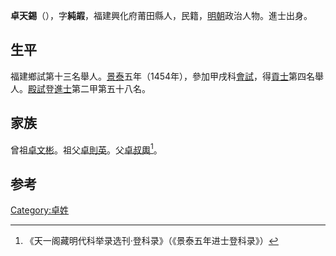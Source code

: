 '''卓天錫'''（{{bd|1427年||？}}），字'''純嘏'''，福建興化府莆田縣人，民籍，[[明朝|明朝]]政治人物。進士出身。

== 生平 ==
福建鄉試第十三名舉人。[[景泰|景泰]]五年（1454年），參加甲戌科[[會試|會試]]，得[[貢士|貢士]]第四名舉人。[[殿試|殿試]]登[[進士|進士]]第二甲第五十八名。

== 家族 ==
曾祖[[卓文彬|卓文彬]]。祖父[[卓則英|卓則英]]。父[[卓叔輿|卓叔輿]]<ref>《天一阁藏明代科举录选刊·登科录》（《景泰五年进士登科录》）</ref>。

==参考==
{{reflist}}

{{景泰五年甲戌科殿試金榜}}

{{Authority control}}

{{DEFAULTSORT:}}
[[Category:卓姓|Category:卓姓]]


{{明朝人物小作品}}